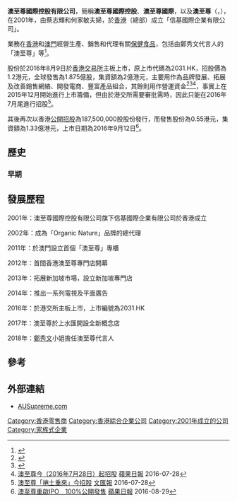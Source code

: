 {{pp-vandalism|expiry=2022-07-31T18:44:02+00:00|small=yes}}
{{Multiple issues|
{{advert|time=2016-12-06T10:48:28+00:00}}
{{inappropriate tone|time=2016-12-06T10:48:28+00:00}}
{{Trivia|time=2020-12-26T10:44:10+00:00}}
}}
{{Infobox company
|company_name_en=Ausupreme International Holdings Limited
|company_name=澳至尊國際控股有限公司
|company_logo=
|foundation=2001年
|location={{HK}}[[九龍|九龍]][[觀塘|觀塘]]鴻圖道83號[[東瀛遊|東瀛遊]]廣場28樓E室
|founder=蔡何家敏
|key_people={{unbulleted list|蔡志輝（主席）|蔡何家敏（行政總裁）}}
|slogan=守護健康，澳至尊
|industry=保健產品
|homepage=http://www.ausupreme.com
}}
'''澳至尊國際控股有限公司'''，簡稱'''澳至尊國際控股'''、'''澳至尊國際'''，以及'''澳至尊'''（{{lang-en|'''Ausupreme International Holdings Limited'''}}，{{hkex|2031}}），在2001年，由蔡志輝和何家敏夫婦，於[[香港|香港]]（總部）成立「信基國際企業有限公司」。

業務在[[香港|香港]]和[[澳門|澳門]]經營生產、銷售和代理有關[[保健食品|保健食品]]，包括由鄭秀文代言人的「澳至尊」等<ref>{{Cite web |url=http://www.ausupreme.com/mavista/cms/ch/about-us |title=澳至尊國際控股有限公司／信基國際企業有限公司簡介 |access-date=2020-12-23 |archive-date=2021-06-04 |archive-url=https://web.archive.org/web/20210604072602/https://www.ausupreme.com/mavista/cms/ch/about-us |dead-url=no }}</ref>。

股份於2016年8月9日於[[香港交易所|香港交易所]]主板上市，原上市代碼為2031.HK，招股價為1.2港元，全球發售為1.875億股，集資額為2億港元，主要用作為品牌發展、拓展及改善銷售網絡、開發電商、豐富產品組合，其餘則用作營運資金<ref>{{Cite web |url=http://www.hkexnews.hk/listedco/listconews/SEHK/2016/0728/LTN20160728024_C.pdf |title=澳至尊國際控股有限公司招股資料 |access-date=2020-12-23 |archive-date=2020-11-28 |archive-url=https://web.archive.org/web/20201128200119/https://www1.hkexnews.hk/listedco/listconews/sehk/2016/0728/ltn20160728024_c.pdf |dead-url=no }}</ref><ref>{{Cite web |url=http://www.hkexnews.hk/listedco/listconews/SEHK/2016/0728/LTN20160728020_C.PDF |title=澳至尊國際控股有限公司招股通告 |access-date=2020-12-23 |archive-date=2016-09-10 |archive-url=https://web.archive.org/web/20160910115243/http://www.hkexnews.hk/listedco/listconews/SEHK/2016/0728/LTN20160728020_C.PDF |dead-url=no }}</ref><ref>[http://hk.apple.nextmedia.com/financeestate/art/20160728/19712879 澳至尊今（2016年7月28日）起招股] {{Wayback|url=http://hk.apple.nextmedia.com/financeestate/art/20160728/19712879 |date=20171013190951 }}[[蘋果日報|蘋果日報]] 2016-07-28</ref>，事實上在2015年12月開始進行上市籌備，但由於港交所需要審批需時，因此只能在2016年7月尾進行招股<ref>[http://paper.wenweipo.com/2016/07/28/FI1607280005.htm 澳至尊「捲土重來」今招股] {{Wayback|url=http://paper.wenweipo.com/2016/07/28/FI1607280005.htm |date=20160808023105 }}[[文汇报_(香港)|文匯報]] 2016-07-28</ref>。

其後再次以香港[[公開招股|公開招股]]為187,500,000股股份發行，而發售股份為0.55港元，集資額為1.33億港元，上市日期為2016年9月12日<ref>[http://hk.apple.nextmedia.com/financeestate/art/20160830/19753875 澳至尊重啟IPO　100%公開發售] {{Wayback|url=http://hk.apple.nextmedia.com/financeestate/art/20160830/19753875 |date=20171003111537 }}[[蘋果日報|蘋果日報]] 2016-08-29</ref>。

==歷史==

===早期===

== 發展歷程 ==
2001年：澳至尊國際控股有限公司旗下信基國際企業有限公司於香港成立

2002年：成為「Organic Nature」品牌的總代理

2011年：於澳門設立首個「澳至尊」專櫃

2012年：首間香港澳至尊專門店開幕

2013年：拓展新加坡市場，設立新加坡專門店

2014年：推出一系列電視及平面廣告

2016年：於港交所主板上市，上市編號為2031.HK

2017年：澳至尊於上水匯開設全新概念店

2018年：[[鄭秀文|鄭秀文]]小姐擔任澳至尊代言人

== 參考 ==
{{reflist}}

== 外部連結 ==
* [http://www.ausupreme.com/ AUSupreme.com]

[[Category:香港零售商|Category:香港零售商]]
[[Category:香港綜合企業公司|Category:香港綜合企業公司]]
[[Category:2001年成立的公司|Category:2001年成立的公司]]
[[Category:家族式企業|Category:家族式企業]]